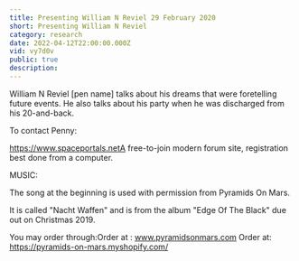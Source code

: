 ```yaml
---
title: Presenting William N Reviel 29 February 2020
short: Presenting William N Reviel
category: research
date: 2022-04-12T22:00:00.000Z
vid: vy7d0v
public: true
description:
---
```

William N Reviel [pen name] talks about his dreams that were foretelling future events. He also talks about his party when he was discharged from his 20-and-back.

To contact Penny:

https://www.spaceportals.netA free-to-join modern forum site, registration best done from a computer.

MUSIC:

The song at the beginning is used with permission from Pyramids On Mars.

It is called "Nacht Waffen" and is from the album "Edge Of The Black" due out on Christmas 2019.

You may order through:Order at : www.pyramidsonmars.com Order at: https://pyramids-on-mars.myshopify.com/
